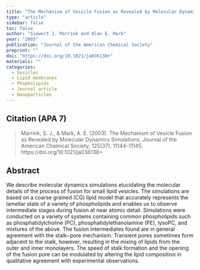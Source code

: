 ```yaml
---
title: "The Mechanism of Vesicle Fusion as Revealed by Molecular Dynamics Simulations"
type: "article"
sidebar: false
toc: false
author: "Siewert J. Marrink and Alan E. Mark"
year: "2003"
publication: "Journal of the American Chemical Society"
preprint: ""
doi: "https://doi.org/10.1021/ja036138+"
materials: ""
categories:
  - Vesicles
  - Lipid membranes
  - Phopholipids
  - Journal article
  - Nanoparticles
---
```


## Citation (APA 7)

> Marrink, S. J., & Mark, A. E. (2003). The Mechanism of Vesicle Fusion as Revealed by Molecular Dynamics Simulations. Journal of the American Chemical Society, 125(37), 11144–11145. https://doi.org/10.1021/ja036138+

## Abstract

We describe molecular dynamics simulations elucidating the molecular details of the process of fusion for small lipid vesicles. The simulations are based on a coarse grained (CG) lipid model that accurately represents the lamellar state of a variety of phospholipids and enables us to observe intermediate stages during fusion at near atomic detail. Simulations were conducted on a variety of systems containing common phospholipids such as phosphatidylcholine (PC), phosphatidylethanolamine (PE), lysoPC, and mixtures of the above. The fusion intermediates found are in general agreement with the stalk−pore mechanism. Transient pores sometimes form adjacent to the stalk, however, resulting in the mixing of lipids from the outer and inner monolayers. The speed of stalk formation and the opening of the fusion pore can be modulated by altering the lipid composition in qualitative agreement with experimental observations.